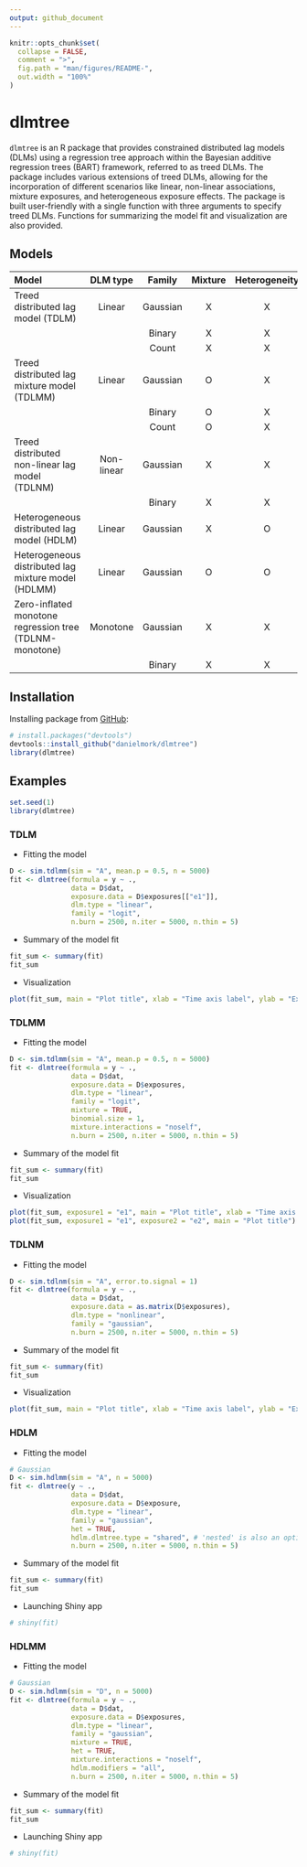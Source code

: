 ```yaml
---
output: github_document
---
```


<!-- README.md is generated from README.Rmd. Please edit that file -->

```r
knitr::opts_chunk$set(
  collapse = FALSE,
  comment = ">",
  fig.path = "man/figures/README-",
  out.width = "100%"
)
```

# dlmtree

`dlmtree` is an R package that provides constrained distributed lag models (DLMs) using a regression tree approach within the Bayesian additive regression trees (BART) framework, referred to as treed DLMs. The package includes various extensions of treed DLMs, allowing for the incorporation of different scenarios like linear, non-linear associations, mixture exposures, and heterogeneous exposure effects. The package is built user-friendly with a single function \texttt{dlmtree} with three arguments to specify treed DLMs. Functions for summarizing the model fit and visualization are also provided.

<!-- badges: start -->
<!-- badges: end -->

## Models

| Model                                                      | DLM type      |  Family    | Mixture   | Heterogeneity  |
|:-----------------------------------------------------------|:-------------:|:----------:|:---------:|:--------------:|
| Treed distributed lag model (TDLM)                         | Linear        |  Gaussian  | X         | X              |
|                                                            |               |  Binary    | X         | X              |
|                                                            |               |  Count     | X         | X              |
| Treed distributed lag mixture model (TDLMM)                | Linear        |  Gaussian  | O         | X              |
|                                                            |               |  Binary    | O         | X              |
|                                                            |               |  Count     | O         | X              |
| Treed distributed non-linear lag model (TDLNM)             | Non-linear    |  Gaussian  | X         | X              |
|                                                            |               |  Binary    | X         | X              |
| Heterogeneous distributed lag model (HDLM)                 | Linear        |  Gaussian  | X         | O              |
| Heterogeneous distributed lag mixture model (HDLMM)        | Linear        |  Gaussian  | O         | O              |
| Zero-inflated monotone regression tree (TDLNM-monotone)    | Monotone      |  Gaussian  | X         | X              |
|                                                            |               |  Binary    | X         | X              |

## Installation

Installing package from [GitHub](https://github.com/):

``` r
# install.packages("devtools")
devtools::install_github("danielmork/dlmtree")
library(dlmtree)
```

<!-- Installing package from CRAN with: -->

<!-- ``` r -->
<!-- install.packages("dlmtree") -->
<!-- library(dlmtree) -->
<!-- ``` -->

## Examples
```r
set.seed(1)
library(dlmtree)
```


### TDLM
* Fitting the model
```r
D <- sim.tdlmm(sim = "A", mean.p = 0.5, n = 5000)
fit <- dlmtree(formula = y ~ .,
               data = D$dat,
               exposure.data = D$exposures[["e1"]],
               dlm.type = "linear", 
               family = "logit",
               n.burn = 2500, n.iter = 5000, n.thin = 5)
```

* Summary of the model fit
```r
fit_sum <- summary(fit)
fit_sum
```

* Visualization
```r
plot(fit_sum, main = "Plot title", xlab = "Time axis label", ylab = "Exposure effect axis label")
```

### TDLMM
* Fitting the model
```r
D <- sim.tdlmm(sim = "A", mean.p = 0.5, n = 5000)
fit <- dlmtree(formula = y ~ .,
               data = D$dat,
               exposure.data = D$exposures,
               dlm.type = "linear", 
               family = "logit", 
               mixture = TRUE,
               binomial.size = 1,
               mixture.interactions = "noself",
               n.burn = 2500, n.iter = 5000, n.thin = 5)
```

* Summary of the model fit
```r
fit_sum <- summary(fit)
fit_sum
```

* Visualization
```r
plot(fit_sum, exposure1 = "e1", main = "Plot title", xlab = "Time axis label", ylab = "Exposure effect axis label")
plot(fit_sum, exposure1 = "e1", exposure2 = "e2", main = "Plot title")
```

### TDLNM
* Fitting the model
```r
D <- sim.tdlnm(sim = "A", error.to.signal = 1)
fit <- dlmtree(formula = y ~ .,
               data = D$dat,
               exposure.data = as.matrix(D$exposures),
               dlm.type = "nonlinear", 
               family = "gaussian",
               n.burn = 2500, n.iter = 5000, n.thin = 5)
```

* Summary of the model fit
```r
fit_sum <- summary(fit)
fit_sum
```

* Visualization
```r
plot(fit_sum, main = "Plot title", xlab = "Time axis label", ylab = "Exposure-concentration axis label", flab = "Effect color label")
```

### HDLM
* Fitting the model
```r
# Gaussian 
D <- sim.hdlmm(sim = "A", n = 5000)
fit <- dlmtree(y ~ ., 
               data = D$dat,
               exposure.data = D$exposure,
               dlm.type = "linear", 
               family = "gaussian", 
               het = TRUE,
               hdlm.dlmtree.type = "shared", # 'nested' is also an option
               n.burn = 2500, n.iter = 5000, n.thin = 5)
```

* Summary of the model fit
```r
fit_sum <- summary(fit)
fit_sum
```

* Launching Shiny app
```r
# shiny(fit)
```

### HDLMM
* Fitting the model
```r
# Gaussian
D <- sim.hdlmm(sim = "D", n = 5000)
fit <- dlmtree(formula = y ~ ., 
               data = D$dat,
               exposure.data = D$exposures,
               dlm.type = "linear", 
               family = "gaussian", 
               mixture = TRUE, 
               het = TRUE,
               mixture.interactions = "noself", 
               hdlm.modifiers = "all",
               n.burn = 2500, n.iter = 5000, n.thin = 5)
```

* Summary of the model fit
```r
fit_sum <- summary(fit)
fit_sum
```

* Launching Shiny app
```r
# shiny(fit)
```

